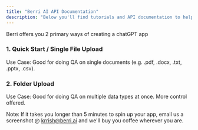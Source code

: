 ```yaml
---
title: "Berri AI API Documentation"
description: "Below you'll find tutorials and API documentation to help you spin up a chatGPT app in minutes."
---
```


Berri offers you 2 primary ways of creating a chatGPT app

### 1. Quick Start / Single File Upload
Use Case: Good for doing QA on single documents (e.g. .pdf, .docx, .txt, .pptx, .csv). 


### 2. Folder Upload
Use Case: Good for doing QA on multiple data types at once. More control offered. 

Note: If it takes you longer than 5 minutes to spin up your app, email us a screenshot @ krrish@berri.ai and we'll buy you coffee wherever you are.